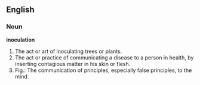 ==English==

===Noun===

'''inoculation'''

#The act or art of inoculating trees or plants.
#The act or practice of communicating a disease to a person in health, by inserting contagious matter in his skin or flesh.
#Fig.: The communication of principles, especially false principles, to the mind.